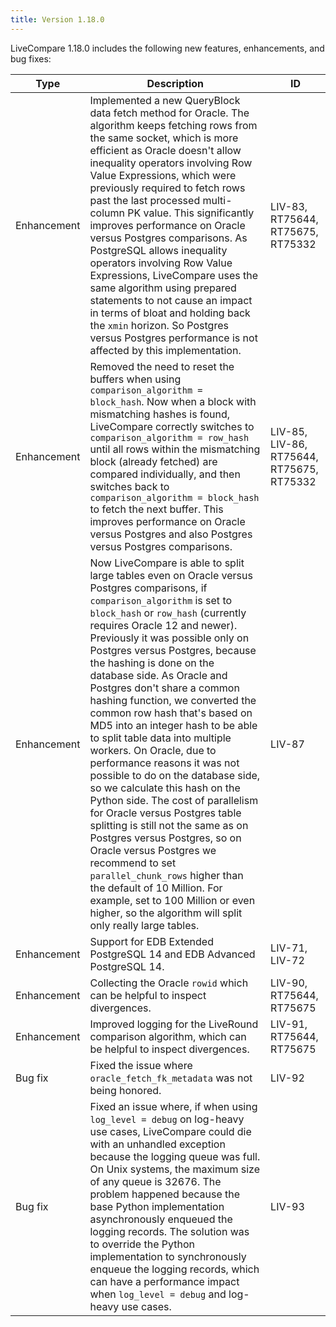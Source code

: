 ```yaml
---
title: Version 1.18.0
---
```


LiveCompare 1.18.0 includes the following new features, enhancements, and bug fixes:

| Type           | Description                                                                                                                                                                            | ID |
| -------------- | -------------------------------------------------------------------------------------------------------------------------------------------------------------------------------------- | -- |
| Enhancement    | Implemented a new QueryBlock data fetch method for Oracle. The algorithm keeps fetching rows from the same socket, which is more efficient as Oracle doesn't allow inequality operators involving Row Value Expressions, which were previously required to fetch rows past the last processed multi-column PK value. This significantly improves performance on Oracle versus Postgres comparisons. As PostgreSQL allows inequality operators involving Row Value Expressions, LiveCompare uses the same algorithm using prepared statements to not cause an impact in terms of bloat and holding back the `xmin` horizon. So Postgres versus Postgres performance is not affected by this implementation. | LIV-83, RT75644, RT75675, RT75332 |
| Enhancement    | Removed the need to reset the buffers when using `comparison_algorithm = block_hash`. Now when a block with mismatching hashes is found, LiveCompare correctly switches to `comparison_algorithm = row_hash` until all rows within the mismatching block (already fetched) are compared individually, and then switches back to `comparison_algorithm = block_hash` to fetch the next buffer. This improves performance on Oracle versus Postgres and also Postgres versus Postgres comparisons. | LIV-85, LIV-86, RT75644, RT75675, RT75332 |
| Enhancement    | Now LiveCompare is able to split large tables even on Oracle versus Postgres comparisons, if `comparison_algorithm` is set to `block_hash` or `row_hash` (currently requires Oracle 12 and newer). Previously it was possible only on Postgres versus Postgres, because the hashing is done on the database side. As Oracle and Postgres don't share a common hashing function, we converted the common row hash that's based on MD5 into an integer hash to be able to split table data into multiple workers. On Oracle, due to performance reasons it was not possible to do on the database side, so we calculate this hash on the Python side. The cost of parallelism for Oracle versus Postgres table splitting is still not the same as on Postgres versus Postgres, so on Oracle versus Postgres we recommend to set `parallel_chunk_rows` higher than the default of 10 Million. For example, set to 100 Million or even higher, so the algorithm will split only really large tables. | LIV-87 |
| Enhancement    | Support for EDB Extended PostgreSQL 14 and EDB Advanced PostgreSQL 14. | LIV-71, LIV-72 |
| Enhancement    | Collecting the Oracle `rowid` which can be helpful to inspect divergences. | LIV-90, RT75644, RT75675 |
| Enhancement    | Improved logging for the LiveRound comparison algorithm, which can be helpful to inspect divergences. | LIV-91, RT75644, RT75675 |
| Bug fix        | Fixed the issue where `oracle_fetch_fk_metadata` was not being honored. | LIV-92 |
| Bug fix        | Fixed an issue where, if when using `log_level = debug` on log-heavy use cases, LiveCompare could die with an unhandled exception because the logging queue was full. On Unix systems, the maximum size of any queue is 32676. The problem happened because the base Python implementation asynchronously enqueued the logging records. The solution was to override the Python implementation to synchronously enqueue the logging records, which can have a performance impact when `log_level = debug` and log-heavy use cases. | LIV-93 |

